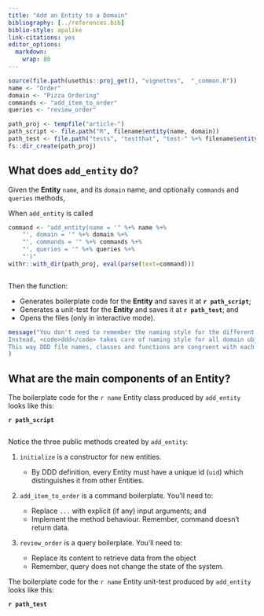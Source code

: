 ---
title: "Add an Entity to a Domain"
bibliography: [../references.bib]
biblio-style: apalike
link-citations: yes
editor_options: 
  markdown: 
    wrap: 80
---

```{r, include = FALSE}
source(file.path(usethis::proj_get(), "vignettes",  "_common.R"))
name <- "Order"
domain <- "Pizza Ordering"
commands <- "add_item_to_order"
queries <- "review_order"

path_proj <- tempfile("article-")
path_script <- file.path("R", filename$entity(name, domain))
path_test <- file.path("tests", "testthat", "test-" %+% filename$entity(name, domain))
fs::dir_create(path_proj)
```

## What does `add_entity` do?

Given the **Entity** `name`, and its `domain` name, and optionally `commands`
and `queries` methods,

When `add_entity` is called

```{r, eval = TRUE, echo = FALSE}
command <- "add_entity(name = '" %+% name %+% 
    "', domain = '" %+% domain %+% 
    "', commands = '" %+% commands %+% 
    "', queries = '" %+% queries %+%
    "')"
withr::with_dir(path_proj, eval(parse(text=command)))
```

```{r, code = command, eval = FALSE, echo = TRUE}
```

Then the function:

-   Generates boilerplate code for the **Entity** and saves it at
    **`r path_script`**;
-   Generates a unit-test for the **Entity** and saves it at **`r path_test`**;
    and
-   Opens the files (only in interactive mode).

```{r, message=TRUE}
message("You don't need to remember the naming style for the different DDD components.
Instead, <code>ddd</code> takes care of naming style for all domain objects.
This way DDD file names, classes and functions are congruent with each other."
)
```

## What are the main components of an **Entity**?

The boilerplate code for the `r name` Entity class produced by `add_entity`
looks like this:

**`r path_script`**

```{r code = readLines(file.path(path_proj, path_script)), eval = FALSE, echo = TRUE}
```

Notice the three public methods created by `add_entity`:

1.  `initialize` is a constructor for new entities.

    -   By DDD definition, every Entity must have a unique id (`uid`) which
        distinguishes it from other Entities.

2.  `add_item_to_order` is a command boilerplate. You'll need to:

    -   Replace `...` with explicit (if any) input arguments; and
    -   Implement the method behaviour. Remember, command doesn't return data.

3.  `review_order` is a query boilerplate. You'll need to:

    -   Replace its content to retrieve data from the object
    -   Remember, query does not change the state of the system.

The boilerplate code for the `r name` Entity unit-test produced by `add_entity`
looks like this:

**`r path_test`**

```{r code = readLines(file.path(path_proj, path_test)), eval = FALSE, echo = TRUE}
```

<!-- ## What is an Entity? -->

<!-- Entities are the first natural place we should aim to place business logic in -->

<!-- domain-driven applications. -->
